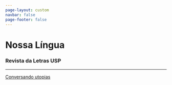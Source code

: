 ```yaml
---
page-layout: custom
navbar: false
page-footer: false
---
```


<div class="capa">
  <div class="topo">
  <h1 class= "titulo">Nossa Língua</h1>
  <h3 class="subtitulo">Revista da Letras USP</h3>
  <hr>
  </div>

  <span class="botao">
  <a class="botao" href="/edicoes.html">
    Conversando utopias
  </a>
  </span>
</div>
